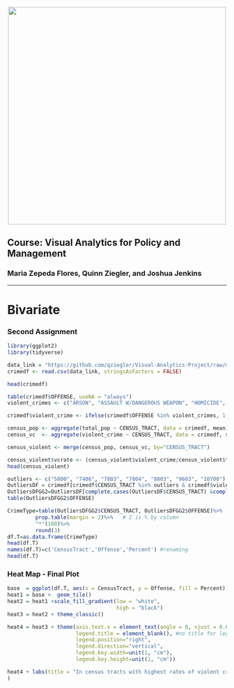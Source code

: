 
<br> 
<center><img src="http://i.imgur.com/sSaOozN.png" width="500"></center>


## Course: Visual Analytics for Policy and Management

### Maria Zepeda Flores, Quinn Ziegler, and Joshua Jenkins 

_____
<a id='part1'></a>

# Bivariate
### Second Assignment 
```r
library(ggplot2)
library(tidyverse)
```


```r
data_link = "https://github.com/qziegler/Visual-Analytics-Project/raw/master/data/dc_crime_tract_demo.csv"
crimedf <- read.csv(data_link, stringsAsFactors = FALSE)
```

```r
head(crimedf)
```


```r
table(crimedf$OFFENSE, useNA = "always")
violent_crimes <- c("ARSON", "ASSAULT W/DANGEROUS WEAPON", "HOMICIDE", "ROBBERY", "SEX ABUSE")

crimedf$violent_crime <- ifelse(crimedf$OFFENSE %in% violent_crimes, 1, 0)

census_pop <- aggregate(total_pop ~ CENSUS_TRACT, data = crimedf, mean)
census_vc  <- aggregate(violent_crime ~ CENSUS_TRACT, data = crimedf, sum)

census_violent <- merge(census_pop, census_vc, by="CENSUS_TRACT")

census_violent$vcrate <- (census_violent$violent_crime/census_violent$total_pop)*100000
head(census_violent)
```


```r
outliers <- c("5800", "7406", "7803", "7804", "8803", "9603", "10700")
OutliersDF = crimedf[crimedf$CENSUS_TRACT %in% outliers & crimedf$violent_crime == 1,]
OutliersDFGG2=OutliersDF[complete.cases(OutliersDF$CENSUS_TRACT) &complete.cases(OutliersDF$OFFENSE),]
table(OutliersDFGG2$OFFENSE)
```


```r
CrimeType=table(OutliersDFGG2$CENSUS_TRACT, OutliersDFGG2$OFFENSE)%>%
         prop.table(margin = 2)%>%   # 2 is % by column
         "*"(100)%>%
         round(3)
df.T=as.data.frame(CrimeType)
head(df.T)
names(df.T)=c('CensusTract','Offense','Percent') #renaming
head(df.T)
```

### Heat Map - Final Plot

```r
base  = ggplot(df.T, aes(x = CensusTract, y = Offense, fill = Percent)) 
heat1 = base +  geom_tile() 
heat2 = heat1 +scale_fill_gradient(low = "white", 
                                   high = "black")
heat3 = heat2 + theme_classic() 

heat4 = heat3 + theme(axis.text.x = element_text(angle = 0, vjust = 0.6), 
                      legend.title = element_blank(), #no title for legend
                      legend.position="right", 
                      legend.direction="vertical",
                      legend.key.width=unit(1, "cm"),
                      legend.key.height=unit(1, "cm")) 

heat4 + labs(title = "In census tracts with highest rates of violent crimes,\nwhich violent crimes are most common?", y="Type of Violent Crime", x="Census Tract", caption= "Source: Washington, DC Metropolitan Police Department") + theme(plot.title = element_text(face="bold", size=16, hjust=.5), plot.subtitle = element_text(size = 14, hjust = 1), plot.caption = element_text(hjust = 0, vjust = -1), 
)
```


